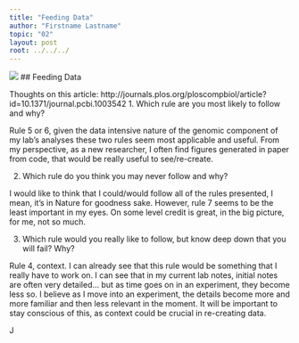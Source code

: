 ```yaml
---
title: "Feeding Data"
author: "Firstname Lastname"
topic: "02"
layout: post
root: ../../../
---
```

![](images/trek_data.gif)
## Feeding Data

Thoughts on this article: http://journals.plos.org/ploscompbiol/article?id=10.1371/journal.pcbi.1003542
1. Which rule are you most likely to follow and why? 

  Rule 5 or 6, given the data intensive nature of the genomic component of my lab's analyses these two rules seem most applicable and useful. From my perspective, as a new researcher, I often find figures generated in paper from code, that would be really useful to see/re-create. 
  
2. Which rule do you think you may never follow and why?  

  I would like to think that I could/would follow all of the rules presented, I mean, it's in Nature for goodness sake. However, rule 7 seems to be the least important in my eyes. On some level credit is great, in the big picture, for me, not so much. 

3. Which rule would you really like to follow, but know deep down that you will fail? Why?

  Rule 4, context. I can already see that this rule would be something that I really have to work on. I can see that in my current lab notes, initial notes are often very detailed... but as time goes on in an experiment, they become less so. I believe as I move into an experiment, the details become more and more familiar and then less relevant in the moment. It will be important to stay conscious of this, as context could be crucial in re-creating data. 
  
J
